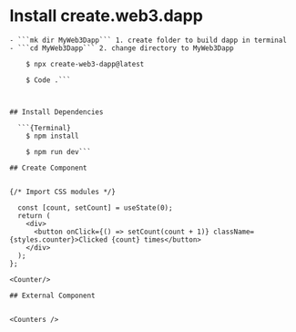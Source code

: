 # Install create.web3.dapp

    - ```mk dir MyWeb3Dapp``` 1. create folder to build dapp in terminal
    - ```cd MyWeb3Dapp``` 2. change directory to MyWeb3Dapp
```{Terminal}
    $ npx create-web3-dapp@latest

    $ Code .```
 


## Install Dependencies
  
  ```{Terminal}
    $ npm install

    $ npm run dev```

## Create Component


{/* Import CSS modules */}

  const [count, setCount] = useState(0);
  return (
    <div>
      <button onClick={() => setCount(count + 1)} className={styles.counter}>Clicked {count} times</button>
    </div>
  );
};

<Counter/>

## External Component


<Counters />
